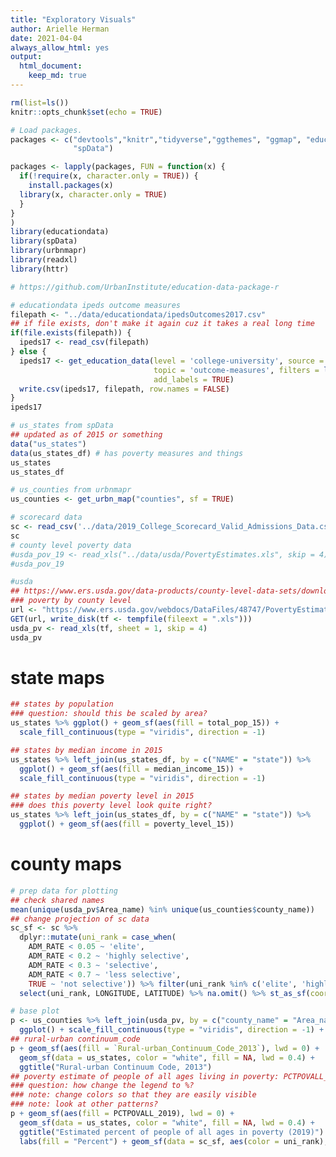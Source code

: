 ```yaml
---
title: "Exploratory Visuals"
author: Arielle Herman
date: 2021-04-04
always_allow_html: yes
output: 
  html_document:
    keep_md: true
---
```


```r
rm(list=ls())
knitr::opts_chunk$set(echo = TRUE)

# Load packages.
packages <- c("devtools","knitr","tidyverse","ggthemes", "ggmap", "educationdata",
              "spData")

packages <- lapply(packages, FUN = function(x) {
  if(!require(x, character.only = TRUE)) {
    install.packages(x)
  library(x, character.only = TRUE)
  }
}
)
library(educationdata)
library(spData)
library(urbnmapr)
library(readxl)
library(httr)

# https://github.com/UrbanInstitute/education-data-package-r
```

```r
# educationdata ipeds outcome measures
filepath <- "../data/educationdata/ipedsOutcomes2017.csv"
## if file exists, don't make it again cuz it takes a real long time
if(file.exists(filepath)) {
  ipeds17 <- read_csv(filepath)
} else {
  ipeds17 <- get_education_data(level = 'college-university', source = 'ipeds', 
                                topic = 'outcome-measures', filters = list(year = 2017),
                                add_labels = TRUE)
  write.csv(ipeds17, filepath, row.names = FALSE)
}
ipeds17

# us_states from spData
## updated as of 2015 or something
data("us_states")
data(us_states_df) # has poverty measures and things
us_states
us_states_df

# us_counties from urbnmapr
us_counties <- get_urbn_map("counties", sf = TRUE)

# scorecard data
sc <- read_csv('../data/2019_College_Scorecard_Valid_Admissions_Data.csv')
sc
# county level poverty data
#usda_pov_19 <- read_xls("../data/usda/PovertyEstimates.xls", skip = 4)
#usda_pov_19

#usda
## https://www.ers.usda.gov/data-products/county-level-data-sets/download-data/
### poverty by county level
url <- "https://www.ers.usda.gov/webdocs/DataFiles/48747/PovertyEstimates.xls?v=9293.8"
GET(url, write_disk(tf <- tempfile(fileext = ".xls")))
usda_pv <- read_xls(tf, sheet = 1, skip = 4)
usda_pv
```

# state maps

```r
## states by population
### question: should this be scaled by area?
us_states %>% ggplot() + geom_sf(aes(fill = total_pop_15)) +
  scale_fill_continuous(type = "viridis", direction = -1)

## states by median income in 2015
us_states %>% left_join(us_states_df, by = c("NAME" = "state")) %>%
  ggplot() + geom_sf(aes(fill = median_income_15)) +
  scale_fill_continuous(type = "viridis", direction = -1)

## states by median poverty level in 2015
### does this poverty level look quite right?
us_states %>% left_join(us_states_df, by = c("NAME" = "state")) %>%
  ggplot() + geom_sf(aes(fill = poverty_level_15))
```

# county maps
```r
# prep data for plotting
## check shared names
mean(unique(usda_pv$Area_name) %in% unique(us_counties$county_name))
## change projection of sc data
sc_sf <- sc %>%
  dplyr::mutate(uni_rank = case_when(
    ADM_RATE < 0.05 ~ 'elite',
    ADM_RATE < 0.2 ~ 'highly selective',
    ADM_RATE < 0.3 ~ 'selective',
    ADM_RATE < 0.7 ~ 'less selective',
    TRUE ~ 'not selective')) %>% filter(uni_rank %in% c('elite', 'highly selective')) %>%
  select(uni_rank, LONGITUDE, LATITUDE) %>% na.omit() %>% st_as_sf(coords = c("LONGITUDE", "LATITUDE"), crs = 4326)

# base plot
p <- us_counties %>% left_join(usda_pv, by = c("county_name" = "Area_name")) %>%
  ggplot() + scale_fill_continuous(type = "viridis", direction = -1) + ggthemes::theme_tufte()
## rural-urban continuum_code
p + geom_sf(aes(fill = `Rural-urban_Continuum_Code_2013`), lwd = 0) +
  geom_sf(data = us_states, color = "white", fill = NA, lwd = 0.4) +
  ggtitle("Rural-urban Continuum Code, 2013")
## poverty estimate of people of all ages living in poverty: PCTPOVALL_2019
### question: how change the legend to %?
### note: change colors so that they are easily visible
### note: look at other patterns?
p + geom_sf(aes(fill = PCTPOVALL_2019), lwd = 0) +
  geom_sf(data = us_states, color = "white", fill = NA, lwd = 0.4) +
  ggtitle("Estimated percent of people of all ages in poverty (2019)") +
  labs(fill = "Percent") + geom_sf(data = sc_sf, aes(color = uni_rank), size = 1.5)
```